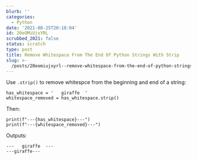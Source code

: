 ```yaml
---
blurb: ''
categories:
  - Python
date: '2021-08-25T20:18:04'
id: 20eOMiUjxYRL
scrubbed_2021: false
status: scratch
type: post
title: Remove Whitespace From The End Of Python Strings With Strip
slug: >-
  /posts/20eomiujxyrl--remove-whitespace-from-the-end-of-python-strings-with-strip
---
```


Use `.strip()` to remove whitespce from the beginning and end of a string:

```
has_whitespace = '   giraffe  '
whitespace_removed = has_whitespace.strip()
```

Then:

```
print(f"---{has_whitespace}---")
print(f"---{whitespace_removed}---")
```

Outputs:

```
---   giraffe  ---
---giraffe---
```
